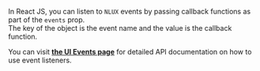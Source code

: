 In React JS, you can listen to `NLUX` events by passing callback functions as part of the `events` prop.<br />
The key of the object is the event name and the value is the callback function.

You can visit [**the UI Events page**](/api/ui/events) for detailed API documentation
on how to use event listeners.
